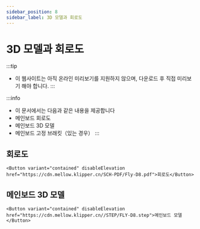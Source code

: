 ```yaml
---
sidebar_position: 8
sidebar_label: 3D 모델과 회로도
---
```




# 3D 모델과 회로도


:::tip
* 이 웹사이트는 아직 온라인 미리보기를 지원하지 않으며, 다운로드 후 직접 미리보기 해야 합니다.
:::

:::info
* 이 문서에서는 다음과 같은 내용을 제공합니다
* 메인보드 회로도
* 메인보드 3D 모델
* 메인보드 고정 브래킷（있는 경우）
:::

## 회로도

    <Button variant="contained" disableElevation href="https://cdn.mellow.klipper.cn/SCH-PDF/Fly-D8.pdf">회로도</Button>


## 메인보드 3D 모델

    <Button variant="contained" disableElevation href="https://cdn.mellow.klipper.cn//STEP/FLY-D8.step">메인보드 모델</Button>